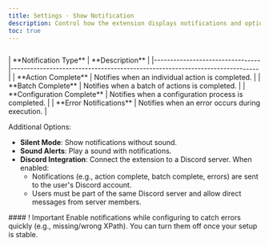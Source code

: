 ```yaml
---
title: Settings · Show Notification
description: Control how the extension displays notifications and optionally send alerts via Discord
toc: true
---
```


<img
  class="d-block mb-4 img-fluid rounded-3"
  src="/docs/[[config:docs_version]]/assets/img/settings-show-notifications.png"
  alt=""
/>

<BsTable>
  | **Notification Type** | **Description** |
  |---------------------------------|-----------------------------------------------------------------------------| |
  **Action Complete** | Notifies when an individual action is completed. | | **Batch Complete** | Notifies when a batch
  of actions is completed. | | **Configuration Complete** | Notifies when a configuration process is completed. | |
  **Error Notifications** | Notifies when an error occurs during execution. |
</BsTable>

Additional Options:

- **Silent Mode**: Show notifications without sound.
- **Sound Alerts**: Play a sound with notifications.
- **Discord Integration**: Connect the extension to a Discord server. When enabled:
  - Notifications (e.g., action complete, batch complete, errors) are sent to the user's Discord account.
  - Users must be part of the same Discord server and allow direct messages from server members.

<Callout type="warning">
  #### ! Important Enable notifications while configuring to catch errors quickly (e.g., missing/wrong XPath). You can
  turn them off once your setup is stable.
</Callout>

<Callout name="subscribe-callout" />
